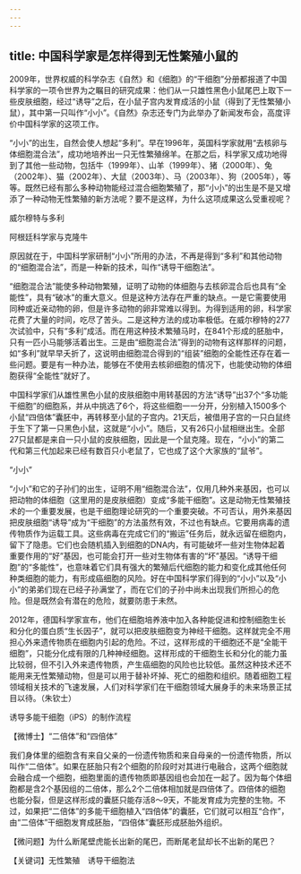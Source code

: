 ```yaml
---
---
---
```

title: 中国科学家是怎样得到无性繁殖小鼠的
---




2009年，世界权威的科学杂志《自然》和《细胞》的“干细胞”分册都报道了中国科学家的一项令世界为之瞩目的研究成果：他们从一只雄性黑色小鼠尾巴上取下一些皮肤细胞，经过“诱导”之后，在小鼠子宫内发育成活的小鼠（得到了无性繁殖小鼠），其中第一只叫作“小小”。《自然》杂志还专门为此举办了新闻发布会，高度评价中国科学家的这项工作。

“小小”的出生，自然会使人想起“多利”。早在1996年，英国科学家就用“去核卵与体细胞混合法”，成功地培养出一只无性繁殖绵羊。在那之后，科学家又成功地得到了其他一些动物，包括牛（1999年）、山羊（1999年）、猪（2000年）、兔（2002年）、猫（2002年）、大鼠（2003年）、马（2003年）、狗（2005年），等等。既然已经有那么多种动物能经过混合细胞繁殖了，那“小小”的出生是不是又增添了一种动物无性繁殖的新方法呢？要不是这样，为什么这项成果这么受重视呢？

威尔穆特与多利



阿根廷科学家与克隆牛



原因就在于，中国科学家研制“小小”所用的办法，不再是得到“多利”和其他动物的“细胞混合法”，而是一种新的技术，叫作“诱导干细胞法”。

“细胞混合法”能使多种动物繁殖，证明了动物的体细胞与去核卵混合后也具有“全能性”，具有“破冰”的重大意义。但是这种方法存在严重的缺点。一是它需要使用同种或近亲动物的卵，但是许多动物的卵非常难以得到。为得到适用的卵，科学家花费了大量的时间，吃尽了苦头。二是这种方法的成功率极低。在威尔穆特的277次试验中，只有“多利”成活。而在用这种技术繁殖马时，在841个形成的胚胎中，只有一匹小马能够活着出生。三是由“细胞混合法”得到的动物有这样那样的问题，如“多利”就早早夭折了，这说明由细胞混合得到的“组装”细胞的全能性还存在着一些问题。要是有一种办法，能够在不使用去核卵细胞的情况下，也能使动物的体细胞获得“全能性”就好了。

中国科学家们从雄性黑色小鼠的皮肤细胞中用转基因的方法“诱导”出37个“多功能干细胞”的细胞系，并从中挑选了6个，将这些细胞一一分开，分别植入1500多个小鼠“四倍体”囊胚中，再转移至小鼠的子宫内。21天后，被借用子宫的一只白鼠终于生下了第一只黑色小鼠，这就是“小小”。随后，又有26只小鼠相继出生。全部27只鼠都是来自一只小鼠的皮肤细胞，因此是一个鼠克隆。现在，“小小”的第二代和第三代加起来已经有数百只小老鼠了，它也成了这个大家族的“鼠爷”。

“小小”



“小小”和它的子孙们的出生，证明不用“细胞混合法”，仅用几种外来基因，也可以把动物的体细胞（这里用的是皮肤细胞）变成“多能干细胞”。这是动物无性繁殖技术的一个重要发展，也是干细胞理论研究的一个重要突破。不可否认，用外来基因把皮肤细胞“诱导”成为“干细胞”的方法虽然有效，不过也有缺点。它要用病毒的遗传物质作为运载工具。这些病毒在完成它们的“搬运”任务后，就永远留在细胞内，留下了隐患。它们也会随机插入到细胞的DNA内，有可能破坏一些对生物体起着重要作用的“好”基因，也可能会打开一些对生物体有害的“坏”基因。“诱导干细胞”的“多能性”，也意味着它们具有强大的繁殖后代细胞的能力和变化成其他任何种类细胞的能力，有形成癌细胞的风险。好在中国科学家们得到的“小小”以及“小小”的弟弟们现在已经子孙满堂了，而在它们的子孙中尚未出现我们所担心的危险。但是既然会有潜在的危险，就要防患于未然。

2012年，德国科学家宣布，他们在细胞培养液中加入各种能促进和控制细胞生长和分化的蛋白质“生长因子”，就可以把皮肤细胞变为神经干细胞。这样就完全不用担心外来遗传物质在细胞内引起的危险。不过，这样形成的干细胞还不是“全能干细胞”，只能分化成有限的几种神经细胞。这样形成的干细胞生长和分化的能力虽比较弱，但不引入外来遗传物质，产生癌细胞的风险也比较低。虽然这种技术还不能用来无性繁殖动物，但是可以用于替补坏掉、死亡的细胞和组织。随着细胞工程领域相关技术的飞速发展，人们对科学家们在干细胞领域大展身手的未来场景正拭目以待。（朱钦士）

诱导多能干细胞（iPS）的制作流程





【微博士】“二倍体”和“四倍体”

我们身体里的细胞含有来自父亲的一份遗传物质和来自母亲的一份遗传物质，所以叫作“二倍体”。如果在胚胎只有2个细胞的阶段时对其进行电融合，这两个细胞就会融合成一个细胞，细胞里面的遗传物质即基因组也会加在一起了。因为每个体细胞都是含2个基因组的二倍体，那么2个二倍体相加就是四倍体了。四倍体的细胞也能分裂，但是这样形成的囊胚只能存活8～9天，不能发育成为完整的生物。不过，如果把“二倍体”的多能干细胞植入“四倍体”的囊胚，它们就可以相互“合作”，由“二倍体”干细胞发育成胚胎，“四倍体”囊胚形成胚胎外组织。

【微问题】为什么断尾壁虎能长出新的尾巴，而断尾老鼠却长不出新的尾巴？

【关键词】无性繁殖　诱导干细胞法